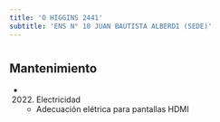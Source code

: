```yaml
---
title: 'O HIGGINS 2441'
subtitle: 'ENS N° 10 JUAN BAUTISTA ALBERDI (SEDE)'
---
```


#


## Mantenimiento

*  (2022) Electricidad 
    + Adecuación elétrica para pantallas HDMI



